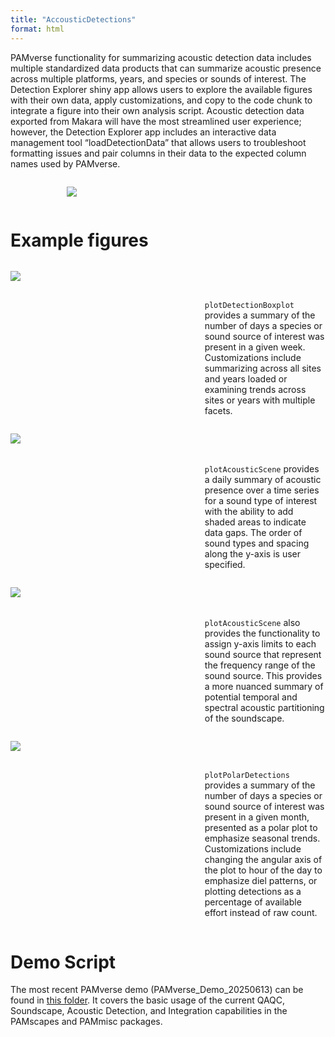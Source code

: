 ```yaml
---
title: "AccousticDetections"
format: html
---
```


PAMverse functionality for summarizing acoustic detection data includes multiple standardized data products that can summarize acoustic presence across multiple platforms, years, and species or sounds of interest. The Detection Explorer shiny app allows users to explore the available figures with their own data, apply customizations, and copy to the code chunk to integrate a figure into their own analysis script. Acoustic detection data exported from Makara will have the most streamlined user experience; however, the Detection Explorer app includes an interactive data management tool “loadDetectionData” that allows users to troubleshoot formatting issues and pair columns in their data to the expected column names used by PAMverse. 

::::: columns
::: {.column width="15%"}

:::
::: {.column width="70%"}
![](/content/images/AcousticDetections/ShinyDetectionsUpdated.png)
:::
::: {.column width="15%"}

:::
:::::



# Example figures


::::: columns
::: {.column width="60%"}

![](/content/images/AcousticDetections/Boxplot.png)

:::
::: {.column width="40%"}

\
\

`plotDetectionBoxplot` provides a summary of the number of days a species or sound source of interest was present in a given week. Customizations include summarizing across all sites and years loaded or examining trends across sites or years with multiple facets. 

:::
:::::



::::: columns
::: {.column width="60%"}

![](/content/images/AcousticDetections/Scene.png)

:::
::: {.column width="40%"}

\
\

`plotAcousticScene` provides a daily summary of acoustic presence over a time series for a sound type of interest with the ability to add shaded areas to indicate data gaps. The order of sound types and spacing along the y-axis is user specified. 

:::
:::::



::::: columns
::: {.column width="60%"}

![](/content/images/AcousticDetections/Frequencyscene1.png)

:::
::: {.column width="40%"}

\
\

`plotAcousticScene` also provides the functionality to assign y-axis limits to each sound source that represent the frequency range of the sound source. This provides a more nuanced summary of potential temporal and spectral acoustic partitioning of the soundscape. 

:::
:::::



::::: columns
::: {.column width="60%"}

![](/content/images/AcousticDetections/Polar.png)

:::
::: {.column width="40%"}

\
\

`plotPolarDetections` provides a summary of the number of days a species or sound source of interest was present in a given month, presented as a polar plot to emphasize seasonal trends. Customizations include changing the angular axis of the plot to hour of the day to emphasize diel patterns, or plotting detections as a percentage of available effort instead of raw count.

:::
:::::

# Demo Script

The most recent PAMverse demo (PAMverse_Demo_20250613) can be found in [this folder](https://drive.google.com/drive/folders/13SXdQFlfSZIIAsJyFrEAsOnSrZZ-U0Ra?usp=drive_link). It covers the basic usage of the current QAQC, Soundscape, Acoustic Detection, and Integration capabilities in the PAMscapes and PAMmisc packages.